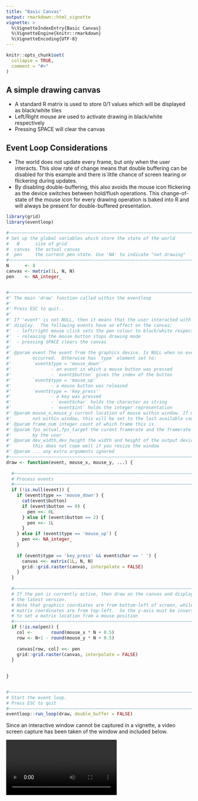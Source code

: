 ```yaml
---
title: "Basic Canvas"
output: rmarkdown::html_vignette
vignette: >
  %\VignetteIndexEntry{Basic Canvas}
  %\VignetteEngine{knitr::rmarkdown}
  %\VignetteEncoding{UTF-8}
---
```


```r
knitr::opts_chunk$set(
  collapse = TRUE,
  comment = "#>"
)
```

## A simple drawing canvas

* A standard R matrix is used to store 0/1 values which will be displayed as
  black/white tiles
* Left/Right mouse are used to activate drawing in black/white respectively
* Pressing SPACE will clear the canvas



## Event Loop Considerations

* The world does not update every frame, but only when the user interacts.
  This slow rate of change means that double buffering can be disabled for this example
  and there is little chance of screen tearing or flickering during updates.
* By disabling double-buffering, this also avoids the mouse icon flickering
  as the device switches between hold/flush operations.  This change-of-state
  of the mouse icon for every drawing operation is baked into R and will
  always be present for double-buffered presentation.



```r
library(grid)
library(eventloop)

#~~~~~~~~~~~~~~~~~~~~~~~~~~~~~~~~~~~~~~~~~~~~~~~~~~~~~~~~~~~~~~~~~~~~~~~~~~~~~
# Set up the global variables which store the state of the world
#   N      size of grid
#  canvas  the actual canvas
#  pen     the current pen state. Use 'NA' to indicate "not drawing"
#~~~~~~~~~~~~~~~~~~~~~~~~~~~~~~~~~~~~~~~~~~~~~~~~~~~~~~~~~~~~~~~~~~~~~~~~~~~~~
N      <- 8
canvas <- matrix(1L, N, N)
pen    <- NA_integer_


#~~~~~~~~~~~~~~~~~~~~~~~~~~~~~~~~~~~~~~~~~~~~~~~~~~~~~~~~~~~~~~~~~~~~~~~~~~~~~
#' The main 'draw' function called within the eventloop
#' 
#' Press ESC to quit..
#'
#' If 'event' is not NULL, then it means that the user interacted with the
#' display.  The following events have an effect on the canvas:
#'  - left/right mouse click sets the pen colour to black/white respectively
#'  - releasing the mouse button stops drawing mode
#'  - pressing SPACE clears the canvas
#'
#' @param event The event from the graphics device. Is NULL when no event
#'        occurred.  Otherwise has `type` element set to:
#'        `event$type = 'mouse_down'` 
#'               - an event in which a mouse button was pressed
#'               - `event$button` gives the index of the button
#'        `event$type = 'mouse_up'`   
#'               - a mouse button was released
#'        `event$type = 'key_press'`  
#'               - a key was pressed
#'               - `event$char` holds the character as string
#'               - `event$int` holds the integer representation
#' @param mouse_x,mouse_y current location of mouse within window. If mouse is 
#'        not within window, this will be set to the last available coordinates
#' @param frame_num integer count of which frame this is
#' @param fps_actual,fps_target the curent framerate and the framerate specified
#'        by the user
#' @param dev_width,dev_height the width and height of the output device. Note:
#'        this does not cope well if you resize the window
#' @param ... any extra arguments ignored
#~~~~~~~~~~~~~~~~~~~~~~~~~~~~~~~~~~~~~~~~~~~~~~~~~~~~~~~~~~~~~~~~~~~~~~~~~~~~~
draw <- function(event, mouse_x, mouse_y, ...) {
  
  #~~~~~~~~~~~~~~~~~~~~~~~~~~~~~~~~~~~~~~~~~~~~~~~~~~~~~~~~~~~~~~~~~~~~~~~~~~~
  # Process events
  #~~~~~~~~~~~~~~~~~~~~~~~~~~~~~~~~~~~~~~~~~~~~~~~~~~~~~~~~~~~~~~~~~~~~~~~~~~~
  if (!is.null(event)) {
    if (event$type == 'mouse_down') {
      cat(event$button)
      if (event$button == 0) {
        pen <<- 0L
      } else if (event$button == 2) {
        pen <<- 1L
      }
    } else if (event$type == 'mouse_up') {
      pen <<- NA_integer_
    }
    
    if (event$type == 'key_press' && event$char == ' ') {
      canvas <<- matrix(1L, N, N)
      grid::grid.raster(canvas, interpolate = FALSE)
    }
  }
  
  #~~~~~~~~~~~~~~~~~~~~~~~~~~~~~~~~~~~~~~~~~~~~~~~~~~~~~~~~~~~~~~~~~~~~~~~~~~~
  # If the pen is currently active, then draw on the canvas and display
  # the latest version.
  # Note that graphics coordiates are from bottom-left of screen, while
  # matrix coordinates are from top-left.  So the y-axis must be inverted
  # to set a matrix location from a mouse position
  #~~~~~~~~~~~~~~~~~~~~~~~~~~~~~~~~~~~~~~~~~~~~~~~~~~~~~~~~~~~~~~~~~~~~~~~~~~~
  if (!is.na(pen)) {
    col <-       round(mouse_x * N + 0.5)
    row <- N+1 - round(mouse_y * N + 0.5)
    
    canvas[row, col] <<- pen
    grid::grid.raster(canvas, interpolate = FALSE)
  }
  
  
}


#~~~~~~~~~~~~~~~~~~~~~~~~~~~~~~~~~~~~~~~~~~~~~~~~~~~~~~~~~~~~~~~~~~~~~~~~~~~~~
# Start the event loop.  
# Press ESC to quit
#~~~~~~~~~~~~~~~~~~~~~~~~~~~~~~~~~~~~~~~~~~~~~~~~~~~~~~~~~~~~~~~~~~~~~~~~~~~~~
eventloop::run_loop(draw, double_buffer = FALSE)
```


Since an interactive window cannot be captured in a vignette, a video
screen capture has been taken of the window and included below.

<video controls>
  <source src="images/basic-canvas-grid.mp4" type="video/mp4">
  Your browser does not support the video tag.
</video> 

